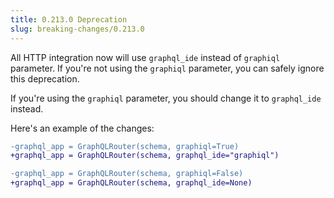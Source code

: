 ```yaml
---
title: 0.213.0 Deprecation
slug: breaking-changes/0.213.0
---
```



All HTTP integration now will use `graphql_ide` instead of `graphiql` parameter.
If you're not using the `graphiql` parameter, you can safely ignore this
deprecation.

If you're using the `graphiql` parameter, you should change it to `graphql_ide`
instead.

Here's an example of the changes:

```diff
-graphql_app = GraphQLRouter(schema, graphiql=True)
+graphql_app = GraphQLRouter(schema, graphql_ide="graphiql")

-graphql_app = GraphQLRouter(schema, graphiql=False)
+graphql_app = GraphQLRouter(schema, graphql_ide=None)
```
